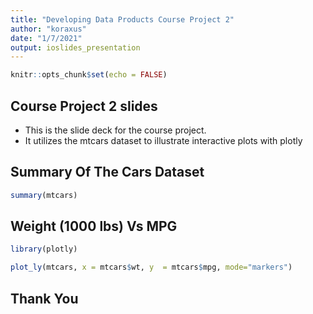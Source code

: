 ```yaml
---
title: "Developing Data Products Course Project 2"
author: "koraxus"
date: "1/7/2021"
output: ioslides_presentation
---
```


```r
knitr::opts_chunk$set(echo = FALSE)
```

## Course Project 2 slides

  - This is the slide deck for the course project. 
  - It utilizes the mtcars dataset to illustrate interactive plots with plotly


## Summary Of The Cars Dataset

```r
summary(mtcars)
```

## Weight (1000 lbs) Vs MPG

```r
library(plotly)

plot_ly(mtcars, x = mtcars$wt, y  = mtcars$mpg, mode="markers")

```

## Thank You
